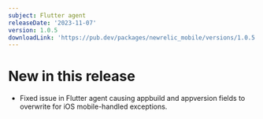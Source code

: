 ```yaml
---
subject: Flutter agent
releaseDate: '2023-11-07'
version: 1.0.5
downloadLink: 'https://pub.dev/packages/newrelic_mobile/versions/1.0.5'
---
```


# New in this release

* Fixed issue in Flutter agent causing appbuild and appversion fields to overwrite for iOS mobile-handled exceptions.
